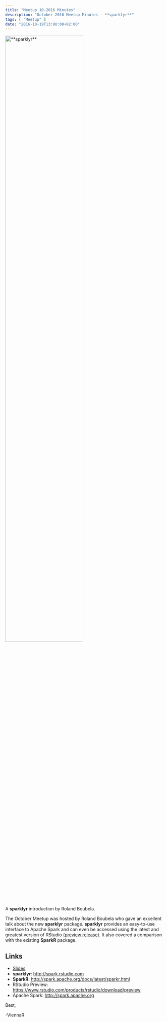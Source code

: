 ```yaml
---
title: "Meetup 10-2016 Minutes"
description: "October 2016 Meetup Minutes - **sparklyr**"
tags: [ "Meetup" ]
date: "2016-10-19T13:00:00+02:00"
---
```


<img src="/img/meetup_201610_small.jpg" title="**sparklyr**" alt="**sparklyr**" style='width:70%;' border="0" />

A **sparklyr** introduction by Roland Boubela.

<!--more-->

The October Meetup was hosted by Roland Boubela who gave an excellent talk about the new **sparklyr** package. **sparklyr** provides an easy-to-use interface to Apache Spark and can even be accessed using the latest and greatest version of RStudio ([preview release](https://www.rstudio.com/products/rstudio/download/preview)). It also covered a comparison with the existing **SparkR** package.

## Links

- [Slides](/slides/boubela_sparklyr.pdf)
- **sparklyr**: <http://spark.rstudio.com>
- **SparkR**: <http://spark.apache.org/docs/latest/sparkr.html>
- RStudio Preview: <https://www.rstudio.com/products/rstudio/download/preview>
- Apache Spark: <http://spark.apache.org>

Best,

  -ViennaR
 
